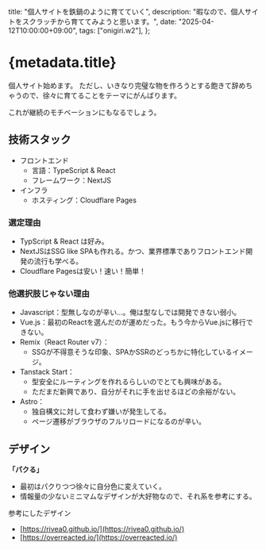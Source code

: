   title: "個人サイトを鉄鍋のように育てていく",
  description: "暇なので、個人サイトをスクラッチから育ててみようと思います。",
  date: "2025-04-12T10:00:00+09:00",
  tags: ["onigiri.w2"],
};


# {metadata.title}

個人サイト始めます。
ただし、いきなり完璧な物を作ろうとする飽きて辞めちゃうので、徐々に育てることをテーマにがんばります。

これが継続のモチベーションにもなるでしょう。


## 技術スタック

- フロントエンド
  - 言語：TypeScript & React
  - フレームワーク：NextJS
- インフラ
  - ホスティング：Cloudflare Pages

### 選定理由
     
- TypScript & React は好み。
- NextJSはSSG like SPAも作れる。かつ、業界標準でありフロントエンド開発の流行も学べる。
- Cloudflare Pagesは安い！速い！簡単！

### 他選択肢じゃない理由
- Javascript：型無しなのが辛い...。俺は型なしでは開発できない弱小。
- Vue.js：最初のReactを選んだのが運めだった。もう今からVue.jsに移行できない。
- Remix（React Router v7）：
  - SSGが不得意そうな印象、SPAかSSRのどっちかに特化しているイメージ。
- Tanstack Start：
  - 型安全にルーティングを作れるらしいのでとても興味がある。
  - ただまだ新興であり、自分がそれに手を出せるほどの余裕がない。
- Astro：
  - 独自構文に対して食わず嫌いが発生してる。
  - ページ遷移がブラウザのフルリロードになるのが辛い。


## デザイン

__「パクる」__
- 最初はパクりつつ徐々に自分色に変えていく。
- 情報量の少ないミニマムなデザインが大好物なので、それ系を参考にする。

参考にしたデザイン
- [https://rivea0.github.io/](https://rivea0.github.io/)
- [https://overreacted.io/](https://overreacted.io/)








